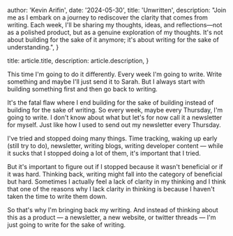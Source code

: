 
  author: 'Kevin Arifin',
  date: '2024-05-30',
  title: 'Unwritten',
  description:
    "Join me as I embark on a journey to rediscover the clarity that comes from writing. Each week, I'll be sharing my thoughts, ideas, and reflections—not as a polished product, but as a genuine exploration of my thoughts. It's not about building for the sake of it anymore; it's about writing for the sake of understanding.",
}

  title: article.title,
  description: article.description,
}


This time I'm going to do it differently. Every week I'm going to write. Write something and maybe I'll just send it to Sarah. But I always start with building something first and then go back to writing.

It's the fatal flaw where I end building for the sake of building instead of building for the sake of writing. So every week, maybe every Thursday, I'm going to write. I don't know about what but let's for now call it a newsletter for myself. Just like how I used to send out my newsletter every Thursday.

I've tried and stopped doing many things. Time tracking, waking up early (still try to do), newsletter, writing blogs, writing developer content — while it sucks that I stopped doing a lot of them, it's important that I tried.

But it's important to figure out if I stopped because it wasn't beneficial or if it was hard. Thinking back, writing might fall into the category of beneficial but hard. Sometimes I actually feel a lack of clarity in my thinking and I think that one of the reasons why I lack clarity in thinking is because I haven't taken the time to write them down.

So that's why I'm bringing back my writing. And instead of thinking about this as a product — a newsletter, a new website, or twitter threads — I'm just going to write for the sake of writing.
